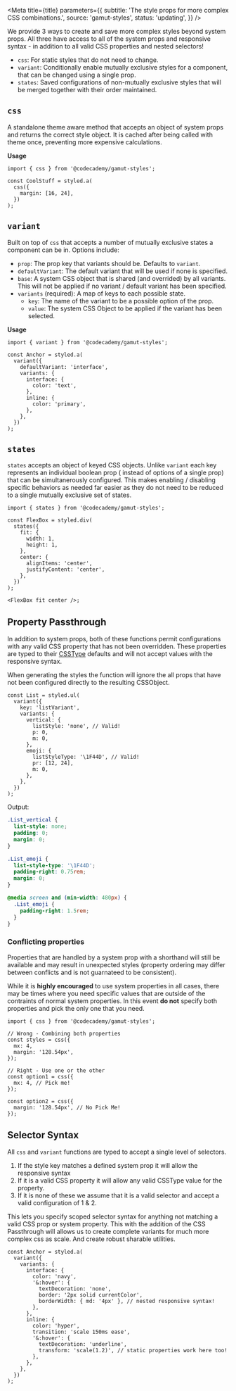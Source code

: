 
<Meta
  title={title}
  parameters={{
    subtitle: 'The style props for more complex CSS combinations.',
    source: 'gamut-styles',
    status: 'updating',
  }}
/>

We provide 3 ways to create and save more complex styles beyond system props. All three have access to all of the system props and responsive syntax - in addition to all valid CSS properties and nested selectors!

- `css`: For static styles that do not need to change.
- `variant`: Conditionally enable mutually exclusive styles for a component, that can be changed using a single prop.
- `states`: Saved configurations of non-mutually exclusive styles that will be merged together with their order maintained.

## `css`

A standalone theme aware method that accepts an object of system props and returns the correct style object. It is cached after being called with theme once, preventing more expensive calculations.

**Usage**

```tsx
import { css } from '@codecademy/gamut-styles';

const CoolStuff = styled.a(
  css({
    margin: [16, 24],
  })
);
```

## `variant`

Built on top of `css` that accepts a number of mutually exclusive states a component can be in. Options include:

- `prop`: The prop key that variants should be. Defaults to `variant`.
- `defaultVariant`: The default variant that will be used if none is specified.
- `base`: A system CSS object that is shared (and overrided) by all variants. This will not be applied if no variant / default variant has been specified.
- `variants` (required): A map of keys to each possible state.
  - `key`: The name of the variant to be a possible option of the prop.
  - `value`: The system CSS Object to be applied if the variant has been selected.

**Usage**

```tsx
import { variant } from '@codecademy/gamut-styles';

const Anchor = styled.a(
  variant({
    defaultVariant: 'interface',
    variants: {
      interface: {
        color: 'text',
      },
      inline: {
        color: 'primary',
      },
    },
  })
);
```

## `states`

`states` accepts an object of keyed CSS objects. Unlike `variant` each key represents an individual boolean prop ( instead of options of a single prop) that can be simultanerously configured. This makes enabling / disabling specific behaviors as needed far easier as they do not need to be reduced to a single mutually exclusive set of states.

```tsx
import { states } from '@codecademy/gamut-styles';

const FlexBox = styled.div(
  states({
    fit: {
      width: 1,
      height: 1,
    },
    center: {
      alignItems: 'center',
      justifyContent: 'center',
    },
  })
);

<FlexBox fit center />;
```

## Property Passthrough

In addition to system props, both of these functions permit configurations with any valid CSS property that has not been overridden. These properties are typed to their [CSSType](https://github.com/frenic/csstype#csstype) defaults and will not accept values with the responsive syntax.

When generating the styles the function will ignore the all props that have not been configured directly to the resulting CSSObject.

```tsx
const List = styled.ul(
  variant({
    key: 'listVariant',
    variants: {
      vertical: {
        listStyle: 'none', // Valid!
        p: 0,
        m: 0,
      },
      emoji: {
        listStyleType: '\1F44D', // Valid!
        pr: [12, 24],
        m: 0,
      },
    },
  })
);
```

Output:

```css
.List_vertical {
  list-style: none;
  padding: 0;
  margin: 0;
}

.List_emoji {
  list-style-type: '\1F44D';
  padding-right: 0.75rem;
  margin: 0;
}

@media screen and (min-width: 480px) {
  .List_emoji {
    padding-right: 1.5rem;
  }
}
```

### Conflicting properties

Properties that are handled by a system prop with a shorthand will still be available and may result in unexpected styles (property ordering may differ between conflicts and is not guarnateed to be consistent).

While it is **highly encouraged** to use system properties in all cases, there may be times where you need specific values that are outside of the contraints of normal system properties. In this event **do not** specify both properties and pick the only one that you need.

```tsx
import { css } from '@codecademy/gamut-styles';

// Wrong - Combining both properties
const styles = css({
  mx: 4,
  margin: '128.54px',
});

// Right - Use one or the other
const option1 = css({
  mx: 4, // Pick me!
});

const option2 = css({
  margin: '128.54px', // No Pick Me!
});
```

## Selector Syntax

All `css` and `variant` functions are typed to accept a single level of selectors.

1. If the style key matches a defined system prop it will allow the responsive syntax
2. If it is a valid CSS property it will allow any valid CSSType value for the property.
3. If it is none of these we assume that it is a valid selector and accept a valid configuration of 1 & 2.

This lets you specify scoped selector syntax for anything not matching a valid CSS prop or system property. This with the addition of the CSS Passthrough will allows us to create complete variants for much more complex css as scale. And create robust sharable utilities.

```tsx
const Anchor = styled.a(
  variant({
    variants: {
      interface: {
        color: 'navy',
        '&:hover': {
          textDecoration: 'none',
          border: '2px solid currentColor',
          borderWidth: { md: '4px' }, // nested responsive syntax!
        },
      },
      inline: {
        color: 'hyper',
        transition: 'scale 150ms ease',
        '&:hover': {
          textDecoration: 'underline',
          transform: 'scale(1.2)', // static properties work here too!
        },
      },
    },
  })
);
```
